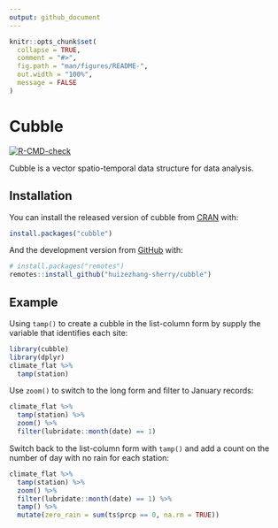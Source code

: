```yaml
---
output: github_document
---
```


<!-- README.md is generated from README.Rmd. Please edit that file -->

```r
knitr::opts_chunk$set(
  collapse = TRUE,
  comment = "#>",
  fig.path = "man/figures/README-",
  out.width = "100%",
  message = FALSE
)
```

# Cubble

<!-- badges: start -->
[![R-CMD-check](https://github.com/huizezhang-sherry/cubble/workflows/R-CMD-check/badge.svg)](https://github.com/huizezhang-sherry/cubble/actions)
<!-- badges: end -->

Cubble is a vector spatio-temporal data structure for data analysis.

## Installation

You can install the released version of cubble from [CRAN](https://CRAN.R-project.org) with:

``` r
install.packages("cubble")
```

And the development version from [GitHub](https://github.com/) with:

``` r
# install.packages("remotes")
remotes::install_github("huizezhang-sherry/cubble")
```
## Example

Using `tamp()` to create a cubble in the list-column form by supply the variable that identifies each site: 

```r
library(cubble)
library(dplyr)
climate_flat %>% 
  tamp(station) 
```

Use `zoom()` to switch to the long form and filter to January records:

```r
climate_flat %>% 
  tamp(station) %>% 
  zoom() %>% 
  filter(lubridate::month(date) == 1)
```

Switch back to the list-column form with `tamp()` and add a count on the number of day with no rain for each station: 

```r
climate_flat %>% 
  tamp(station) %>% 
  zoom() %>% 
  filter(lubridate::month(date) == 1) %>% 
  tamp() %>% 
  mutate(zero_rain = sum(ts$prcp == 0, na.rm = TRUE))
```

